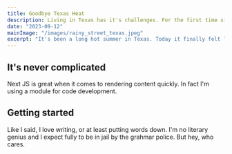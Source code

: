 ```yaml
---
title: Goodbye Texas Heat
description: Living in Texas has it's challenges. For the first time since our move, we are finally seeing some relief for the heat.
date: "2023-09-12"
mainImage: "/images/rainy_street_texas.jpeg"
excerpt: "It's been a long hot summer in Texas. Today it finally felt like we had a little relief. Not only are we out of the 100's for a few days, but we are getting some rain."
---
```


## It's never complicated
Next JS is great when it comes to rendering content quickly. In fact I'm using a module for code development.

## Getting started
Like I said, I love writing, or at least putting words down. I'm no literary genius and I expect fully to be in jail by the grahmar police. But hey, who cares.

